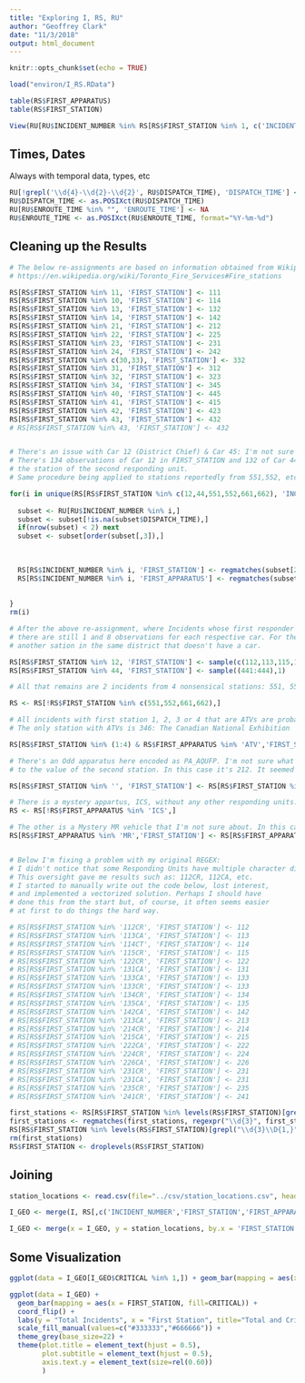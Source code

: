 ```yaml
---
title: "Exploring I, RS, RU"
author: "Geoffrey Clark"
date: "11/3/2018"
output: html_document
---
```


```r
knitr::opts_chunk$set(echo = TRUE)
```


```r
load("environ/I_RS.RData")
```

```r
table(RS$FIRST_APPARATUS)
table(RS$FIRST_STATION)

View(RU[RU$INCIDENT_NUMBER %in% RS[RS$FIRST_STATION %in% 1, c('INCIDENT_NUMBER','FIRST_APPARATUS','FIRST_STATION')][1],]) # Mostly ATVs
```

## Times, Dates
Always with temporal data, types, etc
```r
RU[!grepl('\\d{4}-\\d{2}-\\d{2}', RU$DISPATCH_TIME), 'DISPATCH_TIME'] <- NA
RU$DISPATCH_TIME <- as.POSIXct(RU$DISPATCH_TIME)
RU[RU$ENROUTE_TIME %in% "", 'ENROUTE_TIME'] <- NA
RU$ENROUTE_TIME <- as.POSIXct(RU$ENROUTE_TIME, format="%Y-%m-%d")
```


## Cleaning up the Results

```r
# The below re-assignments are based on information obtained from Wikipedia:
# https://en.wikipedia.org/wiki/Toronto_Fire_Services#Fire_stations

RS[RS$FIRST_STATION %in% 11, 'FIRST_STATION'] <- 111
RS[RS$FIRST_STATION %in% 10, 'FIRST_STATION'] <- 114
RS[RS$FIRST_STATION %in% 13, 'FIRST_STATION'] <- 132
RS[RS$FIRST_STATION %in% 14, 'FIRST_STATION'] <- 142
RS[RS$FIRST_STATION %in% 21, 'FIRST_STATION'] <- 212
RS[RS$FIRST_STATION %in% 22, 'FIRST_STATION'] <- 225
RS[RS$FIRST_STATION %in% 23, 'FIRST_STATION'] <- 231
RS[RS$FIRST_STATION %in% 24, 'FIRST_STATION'] <- 242
RS[RS$FIRST_STATION %in% c(30,33), 'FIRST_STATION'] <- 332
RS[RS$FIRST_STATION %in% 31, 'FIRST_STATION'] <- 312
RS[RS$FIRST_STATION %in% 32, 'FIRST_STATION'] <- 323
RS[RS$FIRST_STATION %in% 34, 'FIRST_STATION'] <- 345
RS[RS$FIRST_STATION %in% 40, 'FIRST_STATION'] <- 445
RS[RS$FIRST_STATION %in% 41, 'FIRST_STATION'] <- 415
RS[RS$FIRST_STATION %in% 42, 'FIRST_STATION'] <- 423
RS[RS$FIRST_STATION %in% 43, 'FIRST_STATION'] <- 432
# RS[RS$FIRST_STATION %in% 43, 'FIRST_STATION'] <- 432


# There's an issue with Car 12 (District Chief) & Car 45: I'm not sure what station they're from.
# There's 134 observations of Car 12 in FIRST_STATION and 132 of Car 44 so I'm going to re-appoint these cases to
# the station of the second responding unit.
# Same procedure being applied to stations reportedly from 551,552, etc. There are no such stations.

for(i in unique(RS[RS$FIRST_STATION %in% c(12,44,551,552,661,662), 'INCIDENT_NUMBER'])){
  
  subset <- RU[RU$INCIDENT_NUMBER %in% i,]
  subset <- subset[!is.na(subset$DISPATCH_TIME),]
  if(nrow(subset) < 2) next
  subset <- subset[order(subset[,3]),]
  
  
  
  RS[RS$INCIDENT_NUMBER %in% i, 'FIRST_STATION'] <- regmatches(subset[2,'CAD_UNIT_ID'], regexpr("\\D+", subset[2,'CAD_UNIT_ID']), invert=T)[[1]][2] 
  RS[RS$INCIDENT_NUMBER %in% i, 'FIRST_APPARATUS'] <- regmatches(subset[2,'CAD_UNIT_ID'], regexpr("\\D+", subset[2,'CAD_UNIT_ID']), invert=F)
    
  
}
rm(i)

# After the above re-assignment, where Incidents whose first responder was from Car 12 or Car 44 were assigned to second responder,
# there are still 1 and 8 observations for each respective car. For these incidents I am going to arbitrarily assign them to
# another sation in the same district that doesn't have a car.

RS[RS$FIRST_STATION %in% 12, 'FIRST_STATION'] <- sample(c(112,113,115,116,121,122),1)
RS[RS$FIRST_STATION %in% 44, 'FIRST_STATION'] <- sample((441:444),1)

# All that remains are 2 incidents from 4 nonsensical stations: 551, 552, and 661. There are 4 incidents from 662. I'm going to drop them all.

RS <- RS[!RS$FIRST_STATION %in% c(551,552,661,662),]

# All incidents with first station 1, 2, 3 or 4 that are ATVs are probably from the CNE
# The only station with ATVs is 346: The Canadian National Exhibition

RS[RS$FIRST_STATION %in% (1:4) & RS$FIRST_APPARATUS %in% 'ATV','FIRST_STATION'] <- 346

# There's an Odd apparatus here encoded as PA_AQUFP. I'm not sure what that means but am going to skip it and re-assign the first station
# to the value of the second station. In this case it's 212. It seemed important to keep because it's a critical incident. 

RS[RS$FIRST_STATION %in% '', 'FIRST_STATION'] <- RS[RS$FIRST_STATION %in% '', 'SECOND_STATION']

# There is a mystery appartus, ICS, without any other responding units. It's not a critical incident so I'm dropping it.
RS <- RS[!RS$FIRST_APPARATUS %in% 'ICS',]

# The other is a Mystery MR vehicle that I'm not sure about. In this case there's other units so I'll assign FIRST to value of SECOND.
RS[RS$FIRST_APPARATUS %in% 'MR','FIRST_STATION'] <- RS[RS$FIRST_APPARATUS %in% 'MR','SECOND_STATION']


# Below I'm fixing a problem with my original REGEX:
# I didn't notice that some Responding Units have multiple character digit breaks.
# This oversight gave me results such as: 112CR, 112CA, etc. 
# I started to manually write out the code below, lost interest,
# and implemented a vectorized solution. Perhaps I should have
# done this from the start but, of course, it often seems easier
# at first to do things the hard way. 

# RS[RS$FIRST_STATION %in% '112CR', 'FIRST_STATION'] <- 112
# RS[RS$FIRST_STATION %in% '113CA', 'FIRST_STATION'] <- 113
# RS[RS$FIRST_STATION %in% '114CT', 'FIRST_STATION'] <- 114
# RS[RS$FIRST_STATION %in% '115CR', 'FIRST_STATION'] <- 115
# RS[RS$FIRST_STATION %in% '122CR', 'FIRST_STATION'] <- 122
# RS[RS$FIRST_STATION %in% '131CA', 'FIRST_STATION'] <- 131
# RS[RS$FIRST_STATION %in% '133CA', 'FIRST_STATION'] <- 133
# RS[RS$FIRST_STATION %in% '133CR', 'FIRST_STATION'] <- 133
# RS[RS$FIRST_STATION %in% '134CR', 'FIRST_STATION'] <- 134
# RS[RS$FIRST_STATION %in% '135CA', 'FIRST_STATION'] <- 135
# RS[RS$FIRST_STATION %in% '142CA', 'FIRST_STATION'] <- 142
# RS[RS$FIRST_STATION %in% '213CA', 'FIRST_STATION'] <- 213
# RS[RS$FIRST_STATION %in% '214CR', 'FIRST_STATION'] <- 214
# RS[RS$FIRST_STATION %in% '215CA', 'FIRST_STATION'] <- 215
# RS[RS$FIRST_STATION %in% '222CA', 'FIRST_STATION'] <- 222
# RS[RS$FIRST_STATION %in% '224CR', 'FIRST_STATION'] <- 224
# RS[RS$FIRST_STATION %in% '226CA', 'FIRST_STATION'] <- 226
# RS[RS$FIRST_STATION %in% '231CR', 'FIRST_STATION'] <- 231
# RS[RS$FIRST_STATION %in% '231CA', 'FIRST_STATION'] <- 231
# RS[RS$FIRST_STATION %in% '235CR', 'FIRST_STATION'] <- 235
# RS[RS$FIRST_STATION %in% '241CR', 'FIRST_STATION'] <- 241

first_stations <- RS[RS$FIRST_STATION %in% levels(RS$FIRST_STATION)[grepl("\\d{3}\\D{1,}",levels(RS$FIRST_STATION))], 'FIRST_STATION']
first_stations <- regmatches(first_stations, regexpr("\\d{3}", first_stations))
RS[RS$FIRST_STATION %in% levels(RS$FIRST_STATION)[grepl("\\d{3}\\D{1,}",levels(RS$FIRST_STATION))], 'FIRST_STATION'] <- first_stations
rm(first_stations)
RS$FIRST_STATION <- droplevels(RS$FIRST_STATION)
```


## Joining
```r
station_locations <- read.csv(file="../csv/station_locations.csv", header=T)

I_GEO <- merge(I, RS[,c('INCIDENT_NUMBER','FIRST_STATION','FIRST_APPARATUS')], by = 'INCIDENT_NUMBER')

I_GEO <- merge(x = I_GEO, y = station_locations, by.x = 'FIRST_STATION', by.y = 'STATION_NUMBER', all.x = T)
```

## Some Visualization

```r
ggplot(data = I_GEO[I_GEO$CRITICAL %in% 1,]) + geom_bar(mapping = aes(x = FIRST_STATION)) + coord_flip() + labs(x = "Total Critical Incidents", y = "First Station", title="First Station Critical Incident Counts")

ggplot(data = I_GEO) + 
  geom_bar(mapping = aes(x = FIRST_STATION, fill=CRITICAL)) + 
  coord_flip() + 
  labs(y = "Total Incidents", x = "First Station", title="Total and Critical Incidents by Fire Station Toronto", subtitle="2011 - 2016") + 
  scale_fill_manual(values=c("#333333","#666666")) + 
  theme_grey(base_size=22) +
  theme(plot.title = element_text(hjust = 0.5), 
        plot.subtitle = element_text(hjust = 0.5), 
        axis.text.y = element_text(size=rel(0.60))
        )
```



